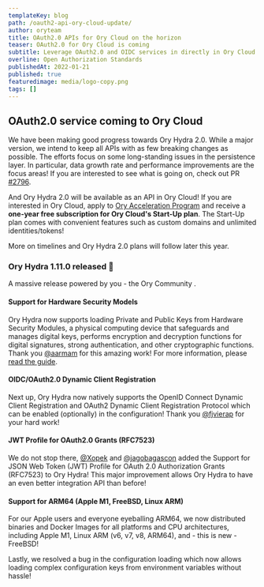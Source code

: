 ```yaml
---
templateKey: blog
path: /oauth2-api-ory-cloud-update/
author: oryteam
title: OAuth2.0 APIs for Ory Cloud on the horizon
teaser: OAuth2.0 for Ory Cloud is coming
subtitle: Leverage OAuth2.0 and OIDC services in directly in Ory Cloud.
overline: Open Authorization Standards
publishedAt: 2022-01-21
published: true
featuredimage: media/logo-copy.png
tags: []
---
```


## OAuth2.0 service coming to Ory Cloud

We have been making good progress towards Ory Hydra 2.0. While a major version,
we intend to keep all APIs with as few breaking changes as possible. The efforts
focus on some long-standing issues in the persistence layer. In particular, data
growth rate and performance improvements are the focus areas! If you are
interested to see what is going on, check out PR
[#2796](https://github.com/ory/hydra/pull/2796).

And Ory Hydra 2.0 will be available as an API in Ory Cloud! If you are
interested in Ory Cloud, apply to
[Ory Acceleration Program](https://share-eu1.hsforms.com/1KWJxgKzNQWOjR9r5blC41wextgn)
and receive a **one-year free subscription for Ory Cloud's Start-Up plan**. The
Start-Up plan comes with convenient features such as custom domains and
unlimited identities/tokens!

More on timelines and Ory Hydra 2.0 plans will follow later this year.

### Ory Hydra 1.11.0 released 🎉

A massive release powered by you - the Ory Community .

#### Support for Hardware Security Models

Ory Hydra now supports loading Private and Public Keys from Hardware Security
Modules, a physical computing device that safeguards and manages digital keys,
performs encryption and decryption functions for digital signatures, strong
authentication, and other cryptographic functions. Thank you
[@aarmam](https://github.com/aarmam) for this amazing work! For more
information, please
[read the guide](https://www.ory.sh/hydra/docs/next/guides/hsm-support).

#### OIDC/OAuth2.0 Dynamic Client Registration

Next up, Ory Hydra now natively supports the OpenID Connect Dynamic Client
Registration and OAuth2 Dynamic Client Registration Protocol which can be
enabled (optionally) in the configuration! Thank you
[@fjvierap](https://github.com/fjvierap) for your hard work!

#### JWT Profile for OAuth2.0 Grants (RFC7523)

We do not stop there, [@Xopek](https://github.com/Xopek) and
[@jagobagascon](https://github.com/jagobagascon) added the Support for JSON Web
Token (JWT) Profile for OAuth 2.0 Authorization Grants (RFC7523) to Ory Hydra!
This major improvement allows Ory Hydra to have an even better integration API
than before!

#### Support for ARM64 (Apple M1, FreeBSD, Linux ARM)

For our Apple users and everyone eyeballing ARM64, we now distributed binaries
and Docker Images for all platforms and CPU architectures, including Apple M1,
Linux ARM (v6, v7, v8, ARM64), and - this is new - FreeBSD!

Lastly, we resolved a bug in the configuration loading which now allows loading
complex configuration keys from environment variables without hassle!
